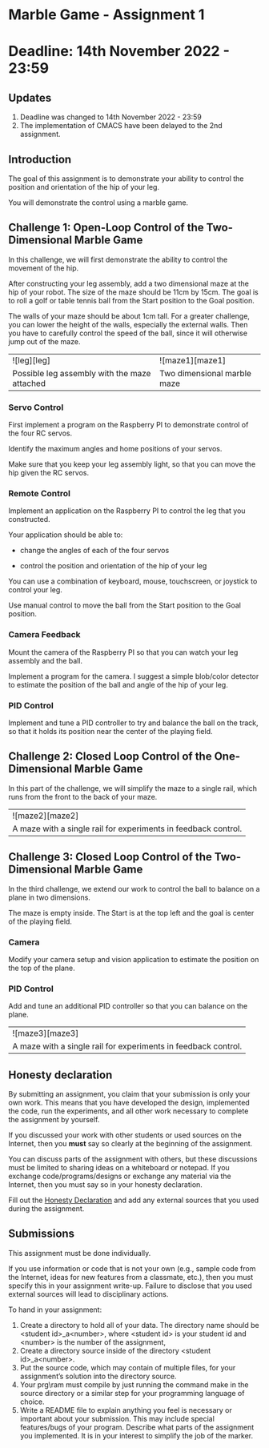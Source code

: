 # Marble Game - Assignment 1
# Deadline: 14th November 2022 - 23:59

## Updates

  1) Deadline was changed to 14th November 2022 - 23:59
  1) The implementation of CMACS have been delayed to the 2nd assignment.

## Introduction

The goal of this assignment is to demonstrate your ability to control
the position and orientation of the hip of your leg.

You will demonstrate the control using a marble game. 

## Challenge 1: Open-Loop Control of the Two-Dimensional Marble Game

In this challenge, we will first demonstrate the ability to control the movement
of the hip. 

After constructing your leg assembly, add a two dimensional maze at the hip
of your robot. The size of the maze should be 11cm by 15cm. The goal is to roll
a golf or table tennis ball from the Start position to the Goal position.

The walls of your maze should be about 1cm tall. For a greater challenge, you 
can lower the height of the walls, especially the external walls. Then you have
to carefully control the speed of the ball, since it will otherwise jump out of
the maze.

<div style={{textAlign: 'center', width:'40%'}}>
  <table>
    <tbody>
      <tr>
        <td>
          ![leg][leg]
        </td>
        <td>
          ![maze1][maze1]
        </td>
      </tr>
      <tr>
        <td>
          Possible leg assembly with the maze attached
        </td>
        <td>
          Two dimensional marble maze
        </td>
      </tr>
    </tbody>
  </table>
</div>

[leg]: ./leg_assembly.svg
[maze1]: ./maze1.svg

### Servo Control 

First implement a program on the Raspberry PI to demonstrate control
of the four RC servos. 

Identify the maximum angles and home positions of your servos.

Make sure that you keep your leg assembly light, so that you can move the
hip given the RC servos.

### Remote Control 

Implement an application on the Raspberry PI to control the leg that
you constructed. 

Your application should be able to:

  * change the angles of each of the four servos

  * control the position and orientation of the hip of your leg

You can use a combination of keyboard, mouse, touchscreen, or joystick to control
your leg.

Use manual control to move the ball from the Start position to the Goal position.

### Camera Feedback

Mount the camera of the Raspberry PI so that you can watch your leg assembly
and the ball. 

Implement a program for the camera. I suggest a simple blob/color detector 
to estimate the position of the ball and angle of the hip of your leg.

### PID Control

Implement and tune a PID controller to try and balance the ball on the track, so that
it holds its position near the center of the playing field.

## Challenge 2: Closed Loop Control of the One-Dimensional Marble Game 

In this part of the challenge, we will simplify the maze to a single rail,
which runs from the front to the back of your maze.

<div style={{textAlign: 'center', width:'40%'}}>
  <table>
    <tbody>
      <tr>
        <td>
          ![maze2][maze2]
        </td>
        </tr>
        <tr>
        <td>
          A maze with a single rail for experiments in feedback control.
        </td>
      </tr>
    </tbody>
  </table>
</div>

[maze2]: ./maze2.svg

## Challenge 3: Closed Loop Control of the Two-Dimensional Marble Game 

In the third challenge, we extend our work to control the ball to balance
on a plane in two dimensions.

The maze is empty inside. The Start is at the top left and the goal is center of the
playing field.

### Camera

Modify your camera setup and vision application to estimate the position on the
top of the plane.

### PID Control

Add and tune an additional PID controller so that you can balance on the plane.

<div style={{textAlign: 'center', width:'40%'}}>
  <table>
    <tbody>
      <tr>
        <td>
          ![maze3][maze3]
        </td>
        </tr>
        <tr>
        <td>
          A maze with a single rail for experiments in feedback control.
        </td>
      </tr>
    </tbody>
  </table>
</div>

[maze3]: ./maze3.svg

## Honesty declaration

By submitting an assignment, you claim that your submission is only your own work. 
This means that you have developed the design, implemented the code, run the experiments, 
and all other work necessary to complete the assignment by yourself.

If you discussed your work with other students or used sources on the Internet, then you **must**
say so clearly at the beginning of the assignment.

You can discuss parts of the assignment with others, but these discussions must be limited 
to sharing ideas on a whiteboard or notepad. If you exchange code/programs/designs or 
exchange any material via the Internet, then you must say so in your honesty declaration.

Fill out the [Honesty Declaration](https://docs.google.com/document/d/1Z9FyOFt--OL_cqse55b-CifBgPDfFZi2L6-sUQBvZ4I/edit?usp=sharing) 
and add any external sources that you used during the assignment.

## Submissions

This assignment must be done individually. 

If you use information or code that is not your own (e.g., sample code from the Internet, 
ideas for new features from a classmate, etc.), then you must specify this in your assignment 
write-up. Failure to disclose that you used external sources will lead to disciplinary actions.

To hand in your assignment:

  1) Create a directory to hold all of your data. The directory name should be \<student id\>_a\<number\>, 
     where \<student id\> is your student id and \<number\> is the number of the assignment,
  1) Create a directory source inside of the directory \<student id\>_a\<number\>. 
  1) Put the source code, which may contain of multiple files, for your assignment’s solution 
     into the directory source.
  1) Your prg\ram must compile by just running the command make in the source directory or a 
     similar step for your programming language of choice.
  1) Write a README file to explain anything you feel is necessary or important about your 
     submission. This may include special features/bugs of your program. Describe what parts 
     of the assignment you implemented. It is in your interest to simplify the job of the marker.









